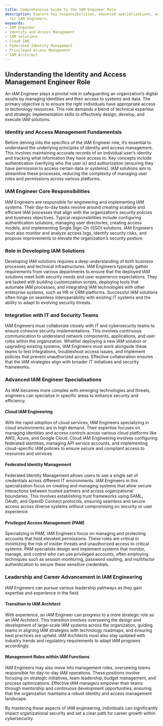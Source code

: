 ```yaml
---
title: Comprehensive Guide to the IAM Engineer Role
description: Explore key responsibilities, advanced specializations, and career growth
  for IAM Engineers.
keywords:
- IAM Engineer
- Identity and Access Management
- IAM solutions
- Cloud IAM
- Federated Identity Management
- Privileged Access Management
- IAM Architect
---
```


## Understanding the Identity and Access Management Engineer Role

An IAM Engineer plays a pivotal role in safeguarding an organization’s digital assets by managing identities and their access to systems and data. The primary objective is to ensure the right individuals have appropriate access to technology resources. This role demands a blend of technical expertise and strategic implementation skills to effectively design, develop, and execute IAM solutions.

### Identity and Access Management Fundamentals

Before delving into the specifics of the IAM Engineer role, it’s essential to understand the underlying principles of identity and access management. This involves maintaining accurate records of an individual user’s identity and tracking what information they have access to. Key concepts include authentication (verifying who the user is) and authorization (ensuring they have permission to access certain data or systems). IAM solutions aim to streamline these processes, reducing the complexity of managing user roles and permissions across various platforms.

### IAM Engineer Core Responsibilities

IAM Engineers are responsible for engineering and implementing IAM systems. Their day-to-day tasks revolve around creating scalable and efficient IAM processes that align with the organization’s security policies and business objectives. Typical responsibilities include configuring authentication solutions, managing user directories, creating access models, and implementing Single Sign-On (SSO) solutions. IAM Engineers must also monitor and analyze access logs, identify security risks, and propose improvements to elevate the organization’s security posture.

### Role in Developing IAM Solutions

Developing IAM solutions requires a deep understanding of both business processes and technical infrastructures. IAM Engineers typically gather requirements from various departments to ensure that the deployed IAM solutions meet both security needs and user experience expectations. They are tasked with building customization scripts, deploying tools that automate IAM processes, and integrating IAM technologies with other enterprise systems, such as HR or CRM platforms. Successful IAM solutions often hinge on seamless interoperability with existing IT systems and the ability to adapt to evolving security threats.

### Integration with IT and Security Teams

IAM Engineers must collaborate closely with IT and cybersecurity teams to ensure cohesive security implementations. This involves continuous communication to understand network components, applications, and user roles within the organization. Whether deploying a new IAM solution or upgrading existing systems, IAM Engineers must work alongside these teams to test integrations, troubleshoot access issues, and implement policies that prevent unauthorized access. Effective collaboration ensures that the IAM strategies align with broader IT initiatives and security frameworks.

### Advanced IAM Engineer Specialisations

As IAM becomes more complex with emerging technologies and threats, engineers can specialize in specific areas to enhance security and efficiency.

#### Cloud IAM Engineering

With the rapid adoption of cloud services, IAM Engineers specializing in cloud environments are in high demand. Their expertise focuses on managing identities and access controls across various cloud platforms like AWS, Azure, and Google Cloud. Cloud IAM Engineering involves configuring federated identities, managing API service accounts, and implementing cloud-specific IAM policies to ensure secure and compliant access to resources and services.

#### Federated Identity Management

Federated Identity Management allows users to use a single set of credentials across different IT environments. IAM Engineers in this specialization focus on creating and managing systems that allow secure interactions between trusted partners and across organizational boundaries. This involves establishing trust frameworks using SAML, OAuth, and OpenID Connect protocols, ensuring seamless and secure access across diverse systems without compromising on security or user experience.

#### Privileged Access Management (PAM)

Specializing in PAM, IAM Engineers focus on managing and protecting accounts that hold elevated permissions. These roles are critical in minimizing the risk of insider threats and unauthorized access to critical systems. PAM specialists design and implement systems that monitor, manage, and control who can use privileged accounts, often employing techniques such as session monitoring, password vaulting, and multifactor authentication to secure these sensitive credentials.

### Leadership and Career Advancement in IAM Engineering

IAM Engineers can pursue various leadership pathways as they gain expertise and experience in the field.

#### Transition to IAM Architect

With experience, an IAM Engineer can progress to a more strategic role as an IAM Architect. This transition involves overseeing the design and development of large-scale IAM systems across the organization, guiding teams in aligning IAM strategies with technology roadmaps, and ensuring best practices are upheld. IAM Architects must also stay updated with industry trends and regulatory requirements to adapt IAM programs accordingly.

#### Management Roles within IAM Functions

IAM Engineers may also move into management roles, overseeing teams responsible for day-to-day IAM operations. These positions involve focusing on strategic initiatives, team leadership, budget management, and process optimizations. Effective IAM managers empower their teams through mentorship and continuous development opportunities, ensuring that the organization maintains a robust identity and access management landscape.

By mastering these aspects of IAM engineering, individuals can significantly impact organizational security and set a clear path for career growth within cybersecurity.